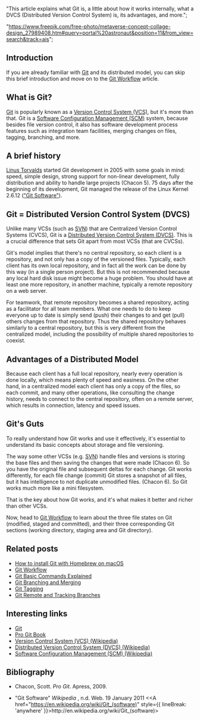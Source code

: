 





  "This article explains what Git is, a little about how it works internally, what a DVCS (Distributed Version Control System) is, its advantages, and more.";



  "https://www.freepik.com/free-photo/metaverse-concept-collage-design_27989408.htm#query=portal%20astronaut&position=11&from_view=search&track=ais";











## Introduction

If you are already familiar with [Git](https://git-scm.com/) and its distributed model, you can skip this brief introduction and move on to the [Git Workflow](/blog/git-workflow) article.

## What is Git?

[Git](https://git-scm.com/) is popularly known as a [Version Control System (VCS)](https://en.wikipedia.org/wiki/Revision_control), but it's more than that. Git is a [Software Configuration Management (SCM)](https://en.wikipedia.org/wiki/Software_configuration_management) system, because besides file version control, it also has software development process features such as integration team facilities, merging changes on files, tagging, branching, and more.

## A brief history

[Linus Torvalds](https://en.wikipedia.org/wiki/Linus_Torvalds) started Git development in 2005 with some goals in mind: speed, simple design, strong support for non-linear development, fully distribution and ability to handle large projects (Chacon 5). 75 days after the beginning of its development, Git managed the release of the Linux Kernel 2.6.12 (["Git Software"](<https://en.wikipedia.org/wiki/Git_(software)>)).

## Git = Distributed Version Control System (DVCS)

Unlike many VCSs (such as [SVN](https://subversion.apache.org/)) that are Centralized Version Control Systems (CVCS), Git is a [Distributed Version Control System (DVCS)](https://en.wikipedia.org/wiki/Distributed_revision_control). This is a crucial difference that sets Git apart from most VCSs (that are CVCSs).

Git's model implies that there's no central repository, so each client is a repository, and not only has a copy of the versioned files. Typically, each client has its own local repository, and in fact all the work can be done by this way (in a single person project). But this is not recommended because any local hard disk issue might become a huge problem. You should have at least one more repository, in another machine, typically a remote repository on a web server.

For teamwork, that remote repository becomes a shared repository, acting as a facilitator for all team members. What one needs to do to keep everyone up to date is simply send (push) their changes to and get (pull) others changes from that repository. Thus the shared repository behaves similarly to a central repository, but this is very different from the centralized model, including the possibility of multiple shared repositories to coexist.

## Advantages of a Distributed Model

Because each client has a full local repository, nearly every operation is done locally, which means plenty of speed and easiness. On the other hand, in a centralized model each client has only a copy of the files, so each commit, and many other operations, like consulting the change history, needs to connect to the central repository, often on a remote server, which results in connection, latency and speed issues.

## Git's Guts

To really understand how Git works and use it effectively, it's essential to understand its basic concepts about storage and file versioning.

The way some other VCSs (e.g. [SVN](https://subversion.apache.org/)) handle files and versions is storing the base files and then saving the changes that were made (Chacon 6). So you have the original file and subsequent deltas for each change. Git works differently, for each file change (commit) Git stores a snapshot of all files, but it has intelligence to not duplicate unmodified files. (Chacon 6). So Git works much more like a mini filesystem.

That is the key about how Git works, and it's what makes it better and richer than other VCSs.

Now, head to [Git Workflow](/blog/git-workflow/) to learn about the three file states on Git (modified, staged and committed), and their three corresponding Git sections (working directory, staging area and Git directory).

## Related posts

- [How to install Git with Homebrew on macOS](/blog/how-to-install-git-with-homebrew-on-macos/)<br />
- [Git Workflow](/blog/git-workflow/)<br />
- [Git Basic Commands Explained](/blog/git-basic-commands-explained/)<br />
- [Git Branching and Merging](/blog/git-branching-and-merging/)<br />
- [Git Tagging](/blog/git-tagging/)<br />
- [Git Remote and Tracking Branches](/blog/git-remote-and-tracking-branches/)

## Interesting links

- [Git](https://git-scm.com/)<br />
- [Pro Git Book](https://git-scm.com/book/en/v2)<br />
- [Version Control System (VCS) (Wikipedia)](https://en.wikipedia.org/wiki/Revision_control)<br />
- [Distributed Version Control System (DVCS) (Wikipedia)](https://en.wikipedia.org/wiki/Distributed_revision_control)<br />
- [Software Configuration Management (SCM) (Wikipedia)](https://en.wikipedia.org/wiki/Software_configuration_management)

## Bibliography

- Chacon, Scott. _Pro Git_. Apress, 2009.

- "Git Software" _Wikipedia_ , n.d. Web. 19 January 2011 &#60;<A href="https://en.wikipedia.org/wiki/Git_(software)" style={{ lineBreak: 'anywhere' }}>ht<span />tp://en.wikipedia.org/wiki/Git\_(software)</A>&#62;
